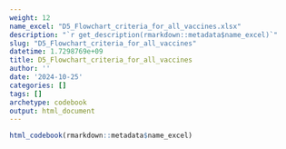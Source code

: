 ```yaml
---
weight: 12
name_excel: "D5_Flowchart_criteria_for_all_vaccines.xlsx"
description: "`r get_description(rmarkdown::metadata$name_excel)`"
slug: "D5_Flowchart_criteria_for_all_vaccines"
datetime: 1.7298769e+09
title: D5_Flowchart_criteria_for_all_vaccines
author: ''
date: '2024-10-25'
categories: []
tags: []
archetype: codebook
output: html_document
---
```


```r
html_codebook(rmarkdown::metadata$name_excel)
```
